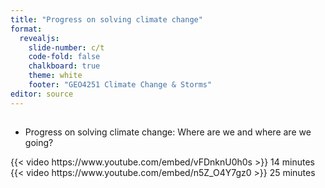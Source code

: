 ```yaml
---
title: "Progress on solving climate change"
format: 
  revealjs:
    slide-number: c/t
    code-fold: false
    chalkboard: true
    theme: white
    footer: "GEO4251 Climate Change & Storms"
editor: source
---
```



##

-   Progress on solving climate change: Where are we and where are we going?

{{< video https://www.youtube.com/embed/vFDnknU0h0s >}} 14 minutes
{{< video https://www.youtube.com/embed/n5Z_O4Y7gz0 >}} 25 minutes